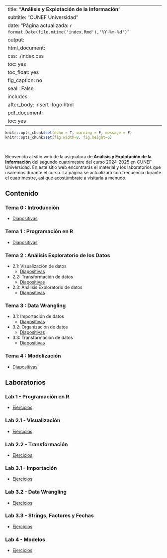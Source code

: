 

---
title: "**Análisis y Explotación de la Información**"
subtitle: "CUNEF Universidad"
date: "Página actualizada: `r format.Date(file.mtime('index.Rmd'),'%Y-%m-%d')`"
output:
  html_document:
    css: ./index.css
    toc: yes
    toc_float: yes
    fig_caption: no
    seal : False
    includes:
      after_body: insert-logo.html
  pdf_document:
    toc: yes
---


<div class="title-logo"></div>

```r
knitr::opts_chunk$set(echo = T, warning = F, message = F)
knitr::opts_chunk$set(fig.width=8, fig.height=6) 
```

<br />

Bienvenido al sitio web de la asignatura de **Análisis y Explotación de la Información** del segundo cuatrimestre del curso 2024-2025 en CUNEF Universidad. En este sitio web encontrarás el material y los laboratorios que usaremos durante el curso. La página se actualizará con frecuencia durante el cuatrimestre, así que acostúmbrate a visitarla a menudo.

## **Contenido**

### Tema 0 : Introducción
  - [Diapositivas](./tema0/tema0.html)


### Tema 1 : Programación en R
  - [Diapositivas](./tema1/tema1.html)


### Tema 2 : Análisis Exploratorio de los Datos
- 2.1: Visualización de datos
  - [Diapositivas](./tema2/tema2-1.html)


- 2.2: Transformación de datos
  - [Diapositivas](./tema2/tema2-2.html)


- 2.3: Análisis Exploratorio de datos
  - [Diapositivas](./tema2/tema2-3.html)
 

### Tema 3 : Data Wrangling

  - 3.1: Importación de datos
    - [Diapositivas](./tema3/tema3-1.html)


  - 3.2: Organización de datos
    - [Diapositivas](./tema3/tema3-2.html)


  - 3.3: Transformación de datos
    - [Diapositivas](./tema3/tema3-3.html)
    

### Tema 4 : Modelización
  - [Diapositivas](./tema4/tema4.html)

<!--

### Tema 5 : Comunicación de Resultados
  - [Diapositivas](./tema5/tema5.html)

-->


## **Laboratorios**


### Lab 1 - Programación en R 
  - [Ejercicios](./labs/lab1.html)


### Lab 2.1 - Visualización 
  - [Ejercicios](./labs/lab2.html)
  

### Lab 2.2 - Transformación
  - [Ejercicios](./labs/lab3.html)
  

### Lab 3.1 - Importación
  - [Ejercicios](./labs/lab4.html)


### Lab 3.2 - Data Wrangling
  - [Ejercicios](./labs/lab5.html)


### Lab 3.3 - Strings, Factores y Fechas
  - [Ejercicios](./labs/lab6.html)


### Lab 4 - Modelos
  - [Ejercicios](./labs/lab7.html)
